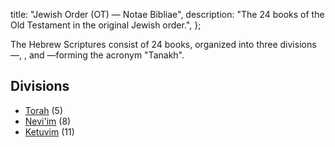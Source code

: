   title: "Jewish Order (OT) — Notae Bibliae",
  description: "The 24 books of the Old Testament in the original Jewish order.",
};

<Initial text="Jewish Order (OT)"/>

The Hebrew Scriptures consist of 24 books, organized into three divisions—<Definition lang="hebrew" anchor="torah" text="Torah"/>, <Definition lang="hebrew" anchor="neviim" text="Nevi'im"/>, and <Definition lang="hebrew" anchor="ketuvim" text="Ketuvim"/>—forming the acronym "Tanakh".

## Divisions

* [Torah](/bible/old-testament/jewish-order/torah) (5)
* [Nevi'im](/bible/old-testament/jewish-order/neviim) (8)
* [Ketuvim](/bible/old-testament/jewish-order/ketuvim) (11)
